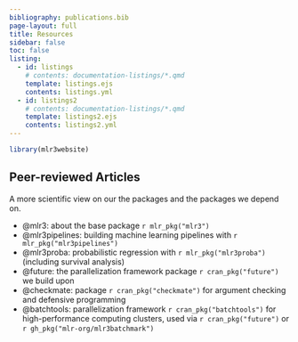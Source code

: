 ```yaml
---
bibliography: publications.bib
page-layout: full
title: Resources
sidebar: false
toc: false
listing:
  - id: listings
    # contents: documentation-listings/*.qmd
    template: listings.ejs
    contents: listings.yml
  - id: listings2
    # contents: documentation-listings/*.qmd
    template: listings2.ejs
    contents: listings2.yml
---
```

```r
library(mlr3website)
```

::: {#listings}
:::

::: {#listings2}
:::

## Peer-reviewed Articles

A more scientific view on our the packages and the packages we depend on.

* @mlr3: about the base package `r mlr_pkg("mlr3")`
* @mlr3pipelines: building machine learning pipelines with `r mlr_pkg("mlr3pipelines")`
* @mlr3proba: probabilistic regression with `r mlr_pkg("mlr3proba")` (including survival analysis)
* @future: the parallelization framework package `r cran_pkg("future")` we build upon
* @checkmate: package `r cran_pkg("checkmate")` for argument checking and defensive programming
* @batchtools: parallelization framework `r cran_pkg("batchtools")` for high-performance computing clusters, used via `r cran_pkg("future")` or `r gh_pkg("mlr-org/mlr3batchmark")`



